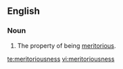 ==English==
===Noun===
{{en-noun|-}}

#The property of being [[meritorious]].

[[te:meritoriousness]]
[[vi:meritoriousness]]
